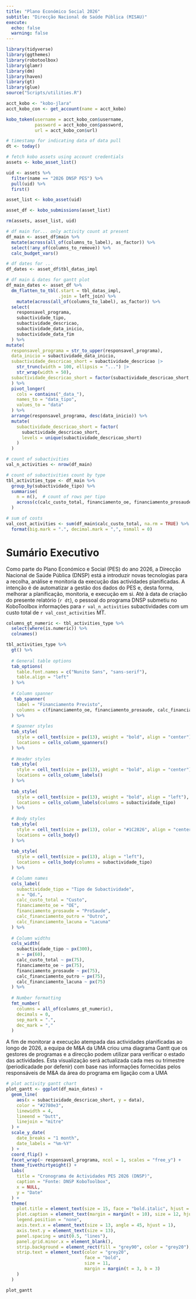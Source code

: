 ```yaml
---
title: "Plano Económico Social 2026"
subtitle: "Direcção Nacional de Saúde Pública (MISAU)"
execute:
  echo: false
  warning: false
---
```


```r
library(tidyverse)
library(ggthemes)
library(robotoolbox)
library(glamr)
library(dm)
library(haven)
library(gt)
library(glue)
source("Scripts/utilities.R")

acct_kobo <- "kobo-jlara"
acct_kobo_con <- get_account(name = acct_kobo)

kobo_token(username = acct_kobo_con$username,
           password = acct_kobo_con$password,
           url = acct_kobo_con$url)

```

```r

# timestamp for indicating data of data pull
dt <- today()

# fetch kobo assets using account credentials
assets <- kobo_asset_list()

uid <- assets %>%
  filter(name == "2026 DNSP PES") %>%
  pull(uid) %>%
  first()

asset_list <- kobo_asset(uid)

asset_df <- kobo_submissions(asset_list)

rm(assets, asset_list, uid)

```


```r

# df main for... only activity count at present
df_main <- asset_df$main %>%
  mutate(across(all_of(columns_to_label), as_factor)) %>% 
  select(!any_of(columns_to_remove)) %>% 
  calc_budget_vars()

# df dates for ...
df_dates <- asset_df$tbl_datas_impl

# df main & dates for gantt plot
df_main_dates <- asset_df %>%
  dm_flatten_to_tbl(.start = tbl_datas_impl,
                    .join = left_join) %>% 
    mutate(across(all_of(columns_to_label), as_factor)) %>% 
  select(
    responsavel_programa,
    subactividade_tipo,
    subactividade_descricao,
    subactividade_data_inicio,
    subactividade_data_fim
  ) %>% 
mutate(
  responsavel_programa = str_to_upper(responsavel_programa),
  data_inicio = subactividade_data_inicio,
  subactividade_descricao_short = subactividade_descricao |> 
    str_trunc(width = 100, ellipsis = "...") |> 
    str_wrap(width = 50),
  subactividade_descricao_short = factor(subactividade_descricao_short, levels = unique(subactividade_descricao_short))
  ) %>% 
  pivot_longer(
    cols = contains("_data_"),
    names_to = "data_tipo",
    values_to = "data"
  ) %>% 
  arrange(responsavel_programa, desc(data_inicio)) %>%
  mutate(
    subactividade_descricao_short = factor(
      subactividade_descricao_short,
      levels = unique(subactividade_descricao_short)
    )
  )

```

```r

# count of subactivities
val_n_activities <- nrow(df_main)

# count of subactivities count by type
tbl_activities_type <- df_main %>% 
  group_by(subactividade_tipo) %>%
  summarise(
    n = n(),  # count of rows per tipo
    across(c(calc_custo_total, financiamento_oe, financiamento_prosaude, calc_financiamento_outro, calc_financiamento_lacuna), ~ sum(.x, na.rm = TRUE))
  )

# sum of costs
val_cost_activities <- sum(df_main$calc_custo_total, na.rm = TRUE) %>% 
  format(big.mark = ".", decimal.mark = ",", nsmall = 0)

```

# Sumário Executivo

Como parte do Plano Económico e Social (PES) do ano 2026, a Direcção Nacional de Saúde Pública (DNSP) está a introduzir novas tecnologias para a recolha, análise e monitoria da execução das actividades planificadas. A intenção é de automatizar a gestão dos dados do PES e, desta forma, melhorar a planificação, monitoria, e execução em si. Até à data de criação do presente relatório (`r dt`), o pessoal do programa DNSP submetiu no KoboToolbox informações para `r val_n_activities` subactividades com um custo total de `r val_cost_activities` MT.

```r

columns_gt_numeric <- tbl_activities_type %>%
  select(where(is.numeric)) %>%
  colnames()

tbl_activities_type %>%
  gt() %>%
  
  # General table options
  tab_options(
    table.font.names = c("Nunito Sans", "sans-serif"),
    table.align = "left"
  ) %>%
  
  # Column spanner
   tab_spanner(
    label = "Financiamento Previsto",
    columns = c(financiamento_oe, financiamento_prosaude, calc_financiamento_outro)
  ) %>% 
  
  # Spanner styles
  tab_style(
    style = cell_text(size = px(13), weight = "bold", align = "center"),
    locations = cells_column_spanners()
  ) %>% 
  
  # Header styles
  tab_style(
    style = cell_text(size = px(13), weight = "bold", align = "center"),
    locations = cells_column_labels()
  ) %>%
  
  tab_style(
    style = cell_text(size = px(13), weight = "bold", align = "left"),
    locations = cells_column_labels(columns = subactividade_tipo)
  ) %>%
  
  # Body styles
  tab_style(
    style = cell_text(size = px(13), color = "#1C2826", align = "center"),
    locations = cells_body()
  ) %>% 
  
  tab_style(
    style = cell_text(size = px(13), align = "left"),
    locations = cells_body(columns = subactividade_tipo)
  ) %>% 

  # Column names
  cols_label(
    subactividade_tipo = "Tipo de Subactividade",
    n = "Qd.",
    calc_custo_total = "Custo",
    financiamento_oe = "OE",
    financiamento_prosaude = "ProSaude",
    calc_financiamento_outro = "Outro",
    calc_financiamento_lacuna = "Lacuna"
  ) %>%
  
  # Column widths
  cols_width(
    subactividade_tipo ~ px(300),
    n ~ px(60),
    calc_custo_total ~ px(75),
    financiamento_oe ~ px(75),
    financiamento_prosaude ~ px(75),
    calc_financiamento_outro ~ px(75),
    calc_financiamento_lacuna ~ px(75)
  ) %>%
  
  # Number formatting
  fmt_number(
    columns = all_of(columns_gt_numeric),
    decimals = 0,
    sep_mark = ".",
    dec_mark = ","
  )

```

A fim de monitorar a execução atempada das actividades planificadas ao longo de 2026, a equipa de M&A da UMA criou uma diagrama Gantt que os gestores de programas e a direcção podem utilizar para verificar o estado das actividades.  Esta visualização será actualizada cada mes ou trimestre (periodicadade por defenir) com base nas informações fornecidas pelos responsáveis de M&A da área do programa em ligação com a UMA

```r

# plot activity gantt chart
plot_gantt <- ggplot(df_main_dates) +
  geom_line(
    aes(x = subactividade_descricao_short, y = data),
    color = "#2780e3",
    linewidth = 4,
    lineend = "butt",
    linejoin = "mitre"
  ) +
  scale_y_date(
    date_breaks = "1 month",
    date_labels = "%m-%Y"
  ) +
  coord_flip() +
  facet_wrap(~ responsavel_programa, ncol = 1, scales = "free_y") +
  theme_fivethirtyeight() +
  labs(
    title = "Cronograma de Actividades PES 2026 (DNSP)",
    caption = "Fonte: DNSP KoboToolbox",
    x = NULL,
    y = "Date"
  ) +
  theme(
    plot.title = element_text(size = 15, face = "bold.italic", hjust = 0),
    plot.caption = element_text(margin = margin(t = 10), size = 12, hjust = 1, face = "italic"),
    legend.position = "none",
    axis.text.x = element_text(size = 13, angle = 45, hjust = 1),
    axis.text.y = element_text(size = 13),
    panel.spacing = unit(0.5, "lines"),
    panel.grid.minor.x = element_blank(),
    strip.background = element_rect(fill = "grey90", color = "grey20"),
    strip.text = element_text(color = "grey20", 
                              face = "bold", 
                              size = 11,
                              margin = margin(t = 3, b = 3)
    )
  )

plot_gantt
```
